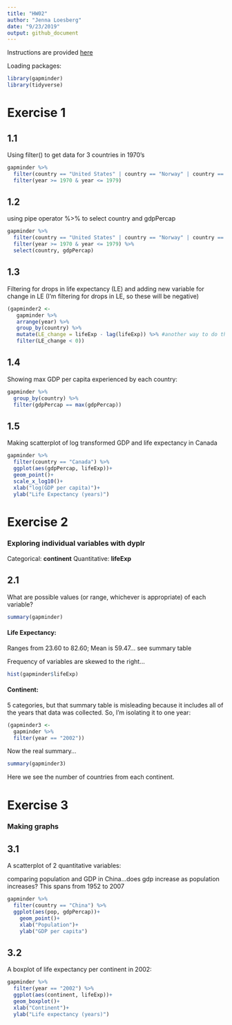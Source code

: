 ```yaml
---
title: "HW02"
author: "Jenna Loesberg"
date: "9/23/2019"
output: github_document
---
```

Instructions are provided [here](https://stat545.stat.ubc.ca/evaluation/hw02/hw02/) 

Loading packages:
```r
library(gapminder)
library(tidyverse)
```
# Exercise 1
## 1.1
Using filter() to get data for 3 countries in 1970's
```r
gapminder %>%
  filter(country == "United States" | country == "Norway" | country == "New Zealand") %>%
  filter(year >= 1970 & year <= 1979)
```

## 1.2
using pipe operator %>%  to select country and gdpPercap
```r
gapminder %>%
  filter(country == "United States" | country == "Norway" | country == "New Zealand") %>%
  filter(year >= 1970 & year <= 1979) %>% 
  select(country, gdpPercap)
```

## 1.3
Filtering for drops in life expectancy (LE) and adding new variable for change in LE (I'm filtering for drops in LE, so these will be negative)
```r
(gapminder2 <- 
   gapminder %>% 
   arrange(year) %>% 
   group_by(country) %>% 
   mutate(LE_change = lifeExp - lag(lifeExp)) %>% #another way to do this: mutate(LE_change = difference(lifeExp)) using the tsibble package)
   filter(LE_change < 0))
```
## 1.4
Showing max GDP per capita experienced by each country:
```r
gapminder %>%
  group_by(country) %>% 
  filter(gdpPercap == max(gdpPercap))
```

## 1.5
Making scatterplot of log transformed GDP and life expectancy in Canada
```r
gapminder %>%
  filter(country == "Canada") %>% 
  ggplot(aes(gdpPercap, lifeExp))+
  geom_point()+
  scale_x_log10()+
  xlab("log(GDP per capita)")+
  ylab("Life Expectancy (years)")
```

# Exercise 2
### Exploring individual variables with dyplr

Categorical: __continent__ 
Quantitative: __lifeExp__

## 2.1
What are possible values (or range, whichever is appropriate) of each variable?

```r
summary(gapminder)
```
#### Life Expectancy: 
Ranges from 23.60 to 82.60; Mean is 59.47... see summary table

Frequency of variables are skewed to the right...
```r
hist(gapminder$lifeExp)
```

#### Continent:
5 categories, but that summary table is misleading because it includes all of the years that data was collected. So, I'm isolating it to one year:
```r
(gapminder3 <- 
  gapminder %>% 
  filter(year == "2002"))
```

Now the real summary...

```r
summary(gapminder3)
```
Here we see the number of countries from each continent.

# Exercise 3
### Making graphs

## 3.1
A scatterplot of 2 quantitative variables:

comparing population and GDP in China...does gdp increase as population increases? This spans from 1952 to 2007
```r
gapminder %>% 
  filter(country == "China") %>%
  ggplot(aes(pop, gdpPercap))+
    geom_point()+
    xlab("Population")+
    ylab("GDP per capita")
```

## 3.2
A boxplot of life expectancy per continent in 2002:

```r
gapminder %>% 
  filter(year == "2002") %>%
  ggplot(aes(continent, lifeExp))+
  geom_boxplot()+
  xlab("Continent")+
  ylab("Life expectancy (years)")
```

